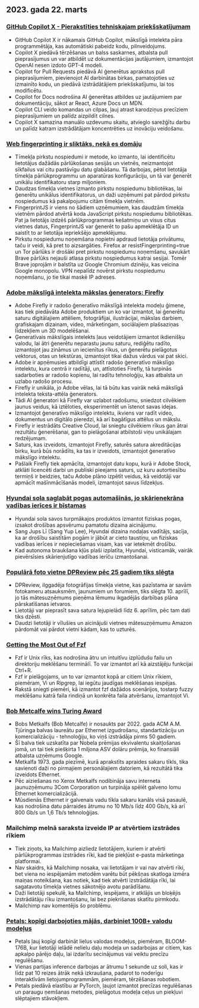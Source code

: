 

<CallToAction />

<Steps>

## 2023. gada 22. marts

### [GitHub Copilot X - Pierakstīties tehniskajam priekšskatījumam](https://github.blog/2023-03-22-github-copilot-x-the-ai-powered-developer-experience/?ref=hackernewsgpt.com)

- GitHub Copilot X ir nākamais GitHub Copilot, mākslīgā intelekta pāra programmētāja, kas automātiski pabeidz kodu, pilnveidojums.
- Copilot X piedāvā tērzēšanas un balss saskarnes, atbalsta pull pieprasījumus un var atbildēt uz dokumentācijas jautājumiem, izmantojot OpenAI nesen izdoto GPT-4 modeli.
- Copilot for Pull Requests piedāvā AI ģenerētus aprakstus pull pieprasījumiem, pievienojot AI darbinātas birkas, pamatojoties uz izmainīto kodu, un piedāvā izstrādātājiem priekšskatījumu, lai tos modificētu.
- Copilot for Docs nodrošina AI ģenerētas atbildes uz jautājumiem par dokumentāciju, sākot ar React, Azure Docs un MDN.
- Copilot CLI veido komandas un cilpas, ļauj atrast karodziņus precīziem pieprasījumiem un palīdz aizpildīt cilnes.
- Copilot X samazina manuālo uzdevumu skaitu, atvieglo sarežģītu darbu un palīdz katram izstrādātājam koncentrēties uz inovāciju veidošanu.

### [Web fingerprinting ir sliktāks, nekā es domāju](https://www.bitestring.com/posts/2023-03-19-web-fingerprinting-is-worse-than-I-thought.html?ref=hackernewsgpt.com)

- Tīmekļa pirkstu nospiedumi ir metode, ko izmanto, lai identificētu lietotājus dažādās pārlūkošanas sesijās un vietnēs, neizmantojot sīkfailus vai citu pastāvīgu datu glabāšanu. Tā darbojas, pētot lietotāja tīmekļa pārlūkprogrammu un aparatūras konfigurāciju, un tā var ģenerēt unikālu identifikatoru starp miljoniem.
- Daudzas tīmekļa vietnes izmanto pirkstu nospiedumu bibliotēkas, lai ģenerētu unikālus identifikatorus, un daži uzņēmumi pat pārdod pirkstu nospiedumus kā pakalpojumu citām tīmekļa vietnēm.
- FingerprintJS ir viens no šādiem uzņēmumiem, kas daudzām tīmekļa vietnēm pārdod atvērtā koda JavaScript pirkstu nospiedumu bibliotēkas. Pat ja lietotājs izdzēš pārlūkprogrammas kešatmiņu un visus citus vietnes datus, FingerprintJS var ģenerēt to pašu apmeklētāja ID un saistīt to ar lietotāja iepriekšējo apmeklējumu.
- Pirkstu nospiedumu noņemšana nopietni apdraud lietotāja privātumu, taču ir veidi, kā pret to aizsargāties. Firefox ar resistFingerprinting=true un Tor pārlūks ir drošāki pret pirkstu nospiedumu noņemšanu, savukārt Brave pārlūks nejauši atlasa pirkstu nospiedumus katrai sesijai. Tomēr Brave joprojām ir balstīta uz Google Chromium dzinēju, kas veicina Google monopolu. VPN nepalīdz novērst pirkstu nospiedumu noņemšanu, jo tie tikai maskē IP adreses.

### [Adobe mākslīgā intelekta mākslas ģenerators: Firefly](https://www.adobe.com/sensei/generative-ai/firefly.html?ref=hackernewsgpt.com)

- Adobe Firefly ir radošo ģeneratīvo mākslīgā intelekta modeļu ģimene, kas tiek piedāvāta Adobe produktiem un ko var izmantot, lai ģenerētu saturu digitālajiem attēliem, fotogrāfijai, ilustrācijai, mākslas darbiem, grafiskajam dizainam, video, mārketingam, sociālajiem plašsaziņas līdzekļiem un 3D modelēšanai.
- Ģeneratīvais mākslīgais intelekts ļaus veidotājiem izmantot ikdienišķu valodu, lai ātri ģenerētu neparastu jaunu saturu, rediģētu radīto, izmantojot jau zināmus un iecienītus rīkus, un ģenerētu pielāgotus vektorus, otas un tekstūras, izmantojot tikai dažus vārdus vai pat skici.
- Adobe ir apņēmusies atbildīgi attīstīt radošo ģeneratīvo mākslīgo intelektu, kura centrā ir radītāji, un, attīstoties Firefly, tā turpinās sadarboties ar radošo kopienu, lai radītu tehnoloģiju, kas atbalsta un uzlabo radošo procesu.
- Firefly ir unikāla, jo Adobe vēlas, lai tā būtu kas vairāk nekā mākslīgā intelekta teksta-attēla ģenerators.
- Tādi AI ģeneratori kā Firefly var uzlabot radošumu, sniedzot cilvēkiem jaunus veidus, kā iztēloties, eksperimentēt un īstenot savas idejas.
- Izmantojot ģeneratīvo mākslīgo intelektu, ikviens var radīt video, dokumentus un digitālo pieredzi, kā arī bagātīgus attēlus un mākslu.
- Firefly ir iestrādāts Creative Cloud, lai sniegtu cilvēkiem rīkus gan ātrai rezultātu ģenerēšanai, gan to pielāgošanai atbilstoši viņu unikālajam redzējumam.
- Saturs, kas izveidots, izmantojot Firefly, saturēs satura akreditācijas birku, kurā būs norādīts, ka tas ir izveidots, izmantojot ģeneratīvo mākslīgo intelektu.
- Pašlaik Firefly tiek apmācīta, izmantojot datu kopu, kurā ir Adobe Stock, atklāti licencēti darbi un publiski pieejams saturs, uz kuru autortiesību termiņš ir beidzies, taču Adobe plāno izpētīt veidus, kā veidotāji var apmācīt mašīnmācīšanās modeli, izmantojot savus līdzekļus.

### [Hyundai sola saglabāt pogas automašīnās, jo skārienekrāna vadības ierīces ir bīstamas](https://www.thedrive.com/news/hyundai-promises-to-keep-buttons-in-cars-because-touchscreen-controls-are-dangerous?ref=hackernewsgpt.com)

- Hyundai sola savos turpmākajos produktos izmantot fiziskas pogas, izsakot drošības apsvērumu pamatotu dizaina aicinājumu.
- Sang Jups Lī (Sang Yup Lee), Hyundai dizaina nodaļas vadītājs, sacīja, ka ar drošību saistītām pogām ir jābūt ar cieto taustiņu, un fiziskas vadības ierīces ir nepieciešamas visam, kas var ietekmēt drošību.
- Kad autonoma braukšana kļūs plaši izplatīta, Hyundai, visticamāk, vairāk pievērsīsies skārienjutīgo vadības ierīču izmantošanai.

### [Populārā foto vietne DPReview pēc 25 gadiem tiks slēgta](https://www.dpreview.com/news/5901145460/dpreview-com-to-close?ref=hackernewsgpt.com)

- DPReview, ilggadēja fotogrāfijas tīmekļa vietne, kas pazīstama ar savām fotokameru atsauksmēm, jaunumiem un forumiem, tiks slēgta 10. aprīlī, jo tās mātesuzņēmums pieņēma lēmumu ikgadējās darbības plāna pārskatīšanas ietvaros.
- Lietotāji var pieprasīt sava satura lejupielādi līdz 6. aprīlim, pēc tam dati tiks dzēsti.
- Daudzi lietotāji ir vīlušies un aicinājuši vietnes mātesuzņēmumu Amazon pārdomāt vai pārdot vietni kādam, kas to uzturēs.

### [Getting the Most Out of Fzf](https://andrew-quinn.me/fzf/?ref=hackernewsgpt.com)

- Fzf ir Unix rīks, kas nodrošina ātru un intuitīvu izplūdušu failu un direktoriju meklēšanu terminālī. To var izmantot arī kā aizstājēju funkcijai Ctrl+R.
- Fzf ir pielāgojams, un to var izmantot kopā ar citiem Unix rīkiem, piemēram, Vi un Ripgrep, lai iegūtu jaudīgas meklēšanas iespējas.
- Rakstā sniegti piemēri, kā izmantot fzf dažādos scenārijos, tostarp fuzzy meklēšanu katrā faila rindiņā un konkrēta faila atvēršanu, izmantojot Vi.

### [Bob Metcalfe wins Turing Award](https://amturing.acm.org/?2023=&ref=hackernewsgpt.com)

- Bobs Metkalfs (Bob Metcalfe) ir nosaukts par 2022. gada ACM A.M. Tjūringa balvas laureātu par Ethernet izgudrošanu, standartizāciju un komercializāciju - tehnoloģiju, ko viņš izstrādāja pirms 50 gadiem.
- Šī balva tiek uzskatīta par Nobela prēmijas ekvivalentu skaitļošanas jomā, un tai tiek piešķirta 1 miljona ASV dolāru prēmija, ko finansiāli atbalsta uzņēmums Google.
- Metkalfa 1973. gada piezīmē, kurā aprakstīts apraides sakaru tīkls, tika savienoti daži no pirmajiem personālajiem datoriem, kā rezultātā tika izveidots Ethernet.
- Pēc aiziešanas no Xerox Metkalfs nodibināja savu interneta jaunuzņēmumu 3Com Corporation un turpināja spēlēt galveno lomu Ethernet komercializācijā.
- Mūsdienās Ethernet ir galvenais vadu tīkla sakaru kanāls visā pasaulē, kas nodrošina datu pārraides ātrumu no 10 Mb/s līdz 400 Gb/s, kā arī 800 Gb/s un 1,6 Tb/s tehnoloģijas.

### Mailchimp melnā saraksta izveide IP ar atvērtiem izstrādes rīkiem

- Tiek ziņots, ka Mailchimp aizliedz lietotājiem, kuriem ir atvērti pārlūkprogrammas izstrādes rīki, kad tie piekļūst e-pasta mārketinga platformai.
- Nav skaidrs, kā Mailchimp nosaka, vai lietotājam ir vai nav atvērti rīki, bet viena no iespējamām metodēm varētu būt pēkšņas skatloga izmēra maiņas noteikšana, kas notiek, kad tiek atvērti izstrādātāja rīki, lai sagatavotu tīmekļa vietnes sākotnējo avotu parādīšanu.
- Daži lietotāji spekulē, ka Mailchimp, iespējams, ir atklājis un bloķējis izstrādātāju rīku izmantošanu, lai bez piekrišanas skatītu pirmkodu.
- Mailchimp nav komentējis šo problēmu.

### [Petals: kopīgi darbojoties mājās, darbiniet 100B+ valodu modeļus](https://petals.ml/?ref=hackernewsgpt.com)

- Petals ļauj kopīgi darbināt lielus valodas modeļus, piemēram, BLOOM-176B, kur lietotāji ielādē nelielu daļu modeļa un sadarbojas ar citiem, kas apkalpo pārējo daļu, lai izdarītu secinājumus vai veiktu precīzu regulēšanu.
- Vienas partijas inference darbojas ar ātrumu 1 sekunde uz soli, kas ir līdz pat 10 reizes ātrāk nekā izkraušana, padarot to noderīgu interaktīvām lietojumprogrammām, piemēram, tērzēšanas robotiem.
- Petals piedāvā elastību ar PyTorch, ļaujot izmantot precīzas regulēšanas un paraugu ņemšanas metodes, pielāgotus modeļa ceļus un piekļuvi slēptajiem stāvokļiem.

</Steps>
